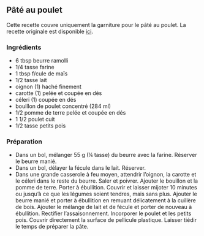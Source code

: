 ## Pâté au poulet

Cette recette couvre uniquement la garniture pour le pâté au poulet. La recette originale est disponible [ici](https://www.ricardocuisine.com/recettes/5548-pate-au-poulet-le-meilleur).

### Ingrédients

- 6 tbsp beurre ramolli
- 1/4 tasse farine
- 1 tbsp f/cule de maïs
- 1/2 tasse lait
- oignon (1) haché finement
- carotte (1) pelée et coupée en dés
- céleri (1) coupée en dés
- bouillon de poulet concentré (284 ml)
- 1/2 pomme de terre pelée et coupée en dés
- 1 1/2 poulet cuit
- 1/2 tasse petits pois

### Préparation

- Dans un bol, mélanger 55 g (¼ tasse) du beurre avec la farine. Réserver le beurre manié.
- Dans un bol, délayer la fécule dans le lait. Réserver.
- Dans une grande casserole à feu moyen, attendrir l’oignon, la carotte et le céleri dans le reste du beurre. Saler et poivrer. Ajouter le bouillon et la pomme de terre. Porter à ébullition. Couvrir et laisser mijoter 10 minutes ou jusqu’à ce que les légumes soient tendres, mais sans plus. Ajouter le beurre manié et porter à ébullition en remuant délicatement à la cuillère de bois. Ajouter le mélange de lait et de fécule et porter de nouveau à ébullition. Rectifier l’assaisonnement. Incorporer le poulet et les petits pois. Couvrir directement la surface de pellicule plastique. Laisser tiédir le temps de préparer la pâte.
